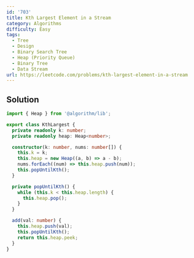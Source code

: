 ```yaml
---
id: '703'
title: Kth Largest Element in a Stream
category: Algorithms
difficulty: Easy
tags:
  - Tree
  - Design
  - Binary Search Tree
  - Heap (Priority Queue)
  - Binary Tree
  - Data Stream
url: https://leetcode.com/problems/kth-largest-element-in-a-stream
---
```


## Solution

```typescript showLineNumbers
import { Heap } from '@algorithm/lib';

export class KthLargest {
  private readonly k: number;
  private readonly heap: Heap<number>;

  constructor(k: number, nums: number[]) {
    this.k = k;
    this.heap = new Heap((a, b) => a - b);
    nums.forEach((num) => this.heap.push(num));
    this.popUntilKth();
  }

  private popUntilKth() {
    while (this.k < this.heap.length) {
      this.heap.pop();
    }
  }

  add(val: number) {
    this.heap.push(val);
    this.popUntilKth();
    return this.heap.peek;
  }
}
```

